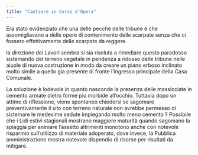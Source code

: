 ```yaml
---
title: "Cantiere in Corso d'Opera"
---
```


Era stato evidenziato che una delle pecche delle tribune è che assomigliavano a delle opere di contenimento delle scarpate senza che ci fossero effettivamente delle scarpate da reggere.

la direzione dei Lavori sembra si sia risoluta a rimediare questo paradosso sistemando del terreno vegetale in pendenza a ridosso delle tribune nelle aiuole di nuova costruzione in modo da creare un piano erboso inclinato molto simile a quello gia presente di fronte l'ingresso principale della Casa Comunale.

La soluzione è lodevole in quanto nasconde la presenza delle massicciate in cemento armate dietro forme piu morbide all'occhio. Tuttavia dopo un attimo di riflessione, viene spontaneo chiedersi se sagomare preventivamente il sito con terreno naturale non avrebbe permesso di sistemare le medesime sedute impiegando molto meno cemento ? Possibile che i Lidi estivi stagionali mostrano maggiore maturità quando sagomano la spiaggia per animare l'assetto altrimenti monotono  anche con notevole risparmio sull'utilizzo di materiale adoperato, dove invece, la Pubblica amministrazione mostra notevole dispendio di risorse per risultati da mitigare.